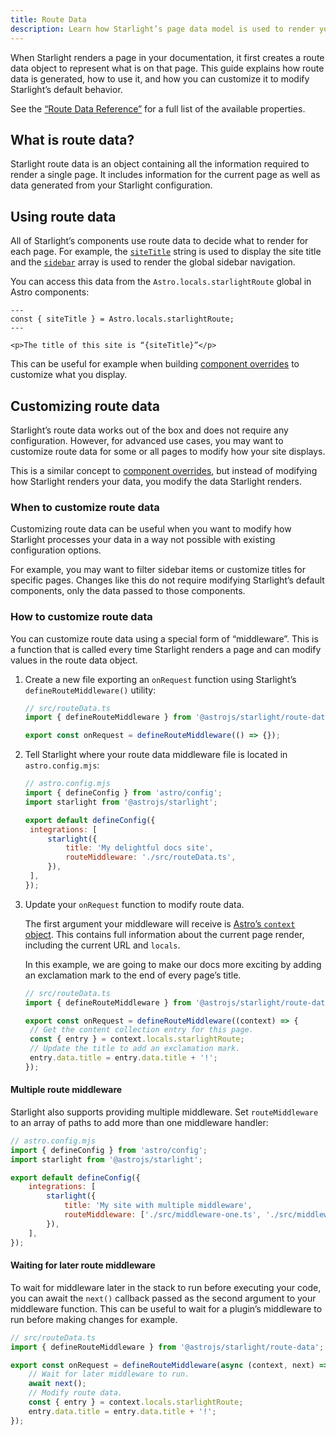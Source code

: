 ```yaml
---
title: Route Data
description: Learn how Starlight’s page data model is used to render your pages and how you can customize it.
---
```



When Starlight renders a page in your documentation, it first creates a route data object to represent what is on that page.
This guide explains how route data is generated, how to use it, and how you can customize it to modify Starlight’s default behavior.

See the [“Route Data Reference”](/reference/route-data/) for a full list of the available properties.

## What is route data?

Starlight route data is an object containing all the information required to render a single page.
It includes information for the current page as well as data generated from your Starlight configuration.

## Using route data

All of Starlight’s components use route data to decide what to render for each page.
For example, the [`siteTitle`](/reference/route-data/#sitetitle) string is used to display the site title and the [`sidebar`](/reference/route-data/#sidebar) array is used to render the global sidebar navigation.

You can access this data from the `Astro.locals.starlightRoute` global in Astro components:

```astro title="example.astro" {2}
---
const { siteTitle } = Astro.locals.starlightRoute;
---

<p>The title of this site is “{siteTitle}”</p>
```

This can be useful for example when building [component overrides](/guides/overriding-components/) to customize what you display.

## Customizing route data

Starlight’s route data works out of the box and does not require any configuration.
However, for advanced use cases, you may want to customize route data for some or all pages to modify how your site displays.

This is a similar concept to [component overrides](/guides/overriding-components/), but instead of modifying how Starlight renders your data, you modify the data Starlight renders.

### When to customize route data

Customizing route data can be useful when you want to modify how Starlight processes your data in a way not possible with existing configuration options.

For example, you may want to filter sidebar items or customize titles for specific pages.
Changes like this do not require modifying Starlight’s default components, only the data passed to those components.

### How to customize route data

You can customize route data using a special form of “middleware”.
This is a function that is called every time Starlight renders a page and can modify values in the route data object.

<Steps>

1. Create a new file exporting an `onRequest` function using Starlight’s `defineRouteMiddleware()` utility:

   ```ts
   // src/routeData.ts
   import { defineRouteMiddleware } from '@astrojs/starlight/route-data';

   export const onRequest = defineRouteMiddleware(() => {});
   ```

2. Tell Starlight where your route data middleware file is located in `astro.config.mjs`:

   ```js ins={9}
   // astro.config.mjs
   import { defineConfig } from 'astro/config';
   import starlight from '@astrojs/starlight';

   export default defineConfig({
   	integrations: [
   		starlight({
   			title: 'My delightful docs site',
   			routeMiddleware: './src/routeData.ts',
   		}),
   	],
   });
   ```

3. Update your `onRequest` function to modify route data.

   The first argument your middleware will receive is [Astro’s `context` object](https://docs.astro.build/en/reference/api-reference/).
   This contains full information about the current page render, including the current URL and `locals`.

   In this example, we are going to make our docs more exciting by adding an exclamation mark to the end of every page’s title.

   ```ts
   // src/routeData.ts
   import { defineRouteMiddleware } from '@astrojs/starlight/route-data';

   export const onRequest = defineRouteMiddleware((context) => {
   	// Get the content collection entry for this page.
   	const { entry } = context.locals.starlightRoute;
   	// Update the title to add an exclamation mark.
   	entry.data.title = entry.data.title + '!';
   });
   ```

</Steps>

#### Multiple route middleware

Starlight also supports providing multiple middleware.
Set `routeMiddleware` to an array of paths to add more than one middleware handler:

```js {9}
// astro.config.mjs
import { defineConfig } from 'astro/config';
import starlight from '@astrojs/starlight';

export default defineConfig({
	integrations: [
		starlight({
			title: 'My site with multiple middleware',
			routeMiddleware: ['./src/middleware-one.ts', './src/middleware-two.ts'],
		}),
	],
});
```

#### Waiting for later route middleware

To wait for middleware later in the stack to run before executing your code, you can await the `next()` callback passed as the second argument to your middleware function.
This can be useful to wait for a plugin’s middleware to run before making changes for example.

```ts "next" "await next();"
// src/routeData.ts
import { defineRouteMiddleware } from '@astrojs/starlight/route-data';

export const onRequest = defineRouteMiddleware(async (context, next) => {
	// Wait for later middleware to run.
	await next();
	// Modify route data.
	const { entry } = context.locals.starlightRoute;
	entry.data.title = entry.data.title + '!';
});
```
